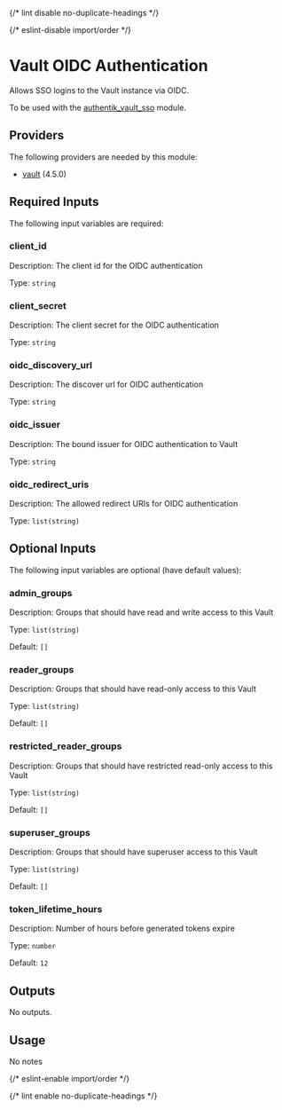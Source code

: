 
{/* lint disable no-duplicate-headings */}

{/* eslint-disable import/order */}

<ModuleHeader name="vault_auth_oidc" sourceHref="https://github.com/Panfactum/stack/tree/__PANFACTUM_VERSION_STABLE_25_04__/packages/infrastructure/vault_auth_oidc" status="stable" type="direct" />

# Vault OIDC Authentication

Allows SSO logins to the Vault instance via OIDC.

To be used with the [authentik\_vault\_sso](/stable-25-04/reference/infrastructure-modules/authentik/authentik_vault_sso) module.

## Providers

The following providers are needed by this module:

* [vault](https://registry.terraform.io/providers/hashicorp/vault/4.5.0/docs) (4.5.0)

## Required Inputs

The following input variables are required:

### client\_id

Description: The client id for the OIDC authentication

Type: `string`

### client\_secret

Description: The client secret for the OIDC authentication

Type: `string`

### oidc\_discovery\_url

Description: The discover url for OIDC authentication

Type: `string`

### oidc\_issuer

Description: The bound issuer for OIDC authentication to Vault

Type: `string`

### oidc\_redirect\_uris

Description: The allowed redirect URIs for OIDC authentication

Type: `list(string)`

## Optional Inputs

The following input variables are optional (have default values):

### admin\_groups

Description: Groups that should have read and write access to this Vault

Type: `list(string)`

Default: `[]`

### reader\_groups

Description: Groups that should have read-only access to this Vault

Type: `list(string)`

Default: `[]`

### restricted\_reader\_groups

Description: Groups that should have restricted read-only access to this Vault

Type: `list(string)`

Default: `[]`

### superuser\_groups

Description: Groups that should have superuser access to this Vault

Type: `list(string)`

Default: `[]`

### token\_lifetime\_hours

Description: Number of hours before generated tokens expire

Type: `number`

Default: `12`

## Outputs

No outputs.

## Usage

No notes

{/* eslint-enable import/order */}

{/* lint enable no-duplicate-headings */}
